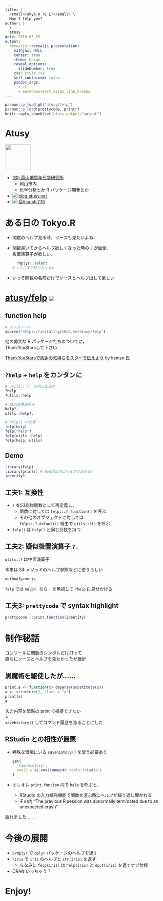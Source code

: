 ```yaml
---
title: |
  <small>Tokyo.R 78 LT</small> \
  May I felp you?
author: |
  \
  atusy
date: 2019-05-25
output:
  revealjs::revealjs_presentation:
    mathjax: NULL
    center: true
    theme: beige
    reveal_options:
      slideNumber: true
    css: style.css
    self_contained: false
    pandoc_args:
      - -f
      - markdown+east_asian_line_breaks
---
```


```r
pacman::p_load_gh("atusy/felp")
pacman::p_load(prettycode, printr)
knitr::opts_chunk$set(class.output="output")
```

# Atusy {#atusy}

:::: container

::: item

![](https://github.com/atusy/presentation/raw/master/headphone.jpg){height=6em width=6em}

:::

::: item

- [(株) 蒜山地質年代学研究所](http://geohiruzen.co.jp/)
    - 岡山市内
    - 化学分析とか R パッケージ開発とか
- ![](https://icongr.am/feather/home.svg)
  [blog.atusy.net](https://blog.atusy.net)
- ![](https://icongr.am/feather/twitter.svg)
  [\@Atsushi776](https://twitter.com/Atsushi776)

:::

::::


# ある日の Tokyo.R {#tokyor}

- 関数のヘルプ見る時，ソースも見たいよね．
- 関数書いてからヘルプ欲しくなった時の `?` が面倒． \
  後置演算子が欲しい．
    
    ```r
      ?dplyr::select
    # ↑ここまで戻りたくない
    ```
- いっそ関数の名前だけでソースとヘルプ出して欲しい

# [atusy/felp](//github.com/atusy/felp) ![](https://icongr.am/feather/github.svg?size=48px) {#felp}

## **f**unction h**elp** {#origin}

```r
# インストール
source("https://install-github.me/atusy/felp")
```

他の偉大な R パッケージたちのついでに， \
ThankYouStarsして下さい

[ThankYouStarsで感謝の気持ちをスターで伝えよう](https://www.slideshare.net/ksmzn/thankyoustars) by ksmzn 氏

## `?help` + `help` をカンタンに {#howto}

```r
# utils::`?` と同じ記法で
?help
?utils::help

# 疑似後置演算子
help?.
utils::help?.

# help() の代替
felp(help)
felp("help")
felp(utils::help)
felp(help, utils)
```

## Demo

```r
library(felp)
library(printr) # Rmdの出力にヘルプが出せる!
identity?.
```

## 工夫1: 互換性 {#compatibility}

- `?` をS3総称関数として再定義し，
    - 関数に対しては `felp:::?.function()` を呼ぶ
    - その他のオブジェクトに対しては \
      `felp:::?.default()` 経由で `utils::?()` を呼ぶ
- `felp()` は `help()` と同じ引数を持つ



## 工夫2: 疑似後置演算子 `?.` {#pseudo-postfix-operator}

`utils::?` は中置演算子

本来は S4 メソッドのヘルプ参照などに使うらしい

```r
method?generic
```

`felp` では `help?.` なら `.` を無視して `?help` に見せかける

## 工夫3: `prettycode` で syntax highlight {#prettycode}

```r
prettycode:::print.function(identity)
```


# 制作秘話 {#secret}

コンソールに関数のシンボルだけ打って \
直ちにソースとヘルプを見たかったが挫折

## 黒魔術を駆使したが……

```r
print.a <- function(x) deparse(substitute(x))
a <- structure(1, class = "a")
print(a)
a
```

入力内容を暗黙の print で捕捉できない\
↓\
`savehistory()` してコマンド履歴を漁ることにした

## RStudio との相性が最悪

- 特殊な環境にいる `savehistory()` を使う必要あり

    ```r
    get(
      'savehistory', 
      envir = as.environment('tools:rstudio')
    )
    ```

- オレオレ `print.funcion` 内で `help` を呼ぶと，
    - RStudio の入力補完機能で関数を選ぶ時にヘルプが繰り返し開かれる
    - その内 "The previous R session was abnormally terminated due to an unexpected crash"


疲れました……．

# 今後の展開

- `p?dplyr` で `dplyr` パッケージのヘルプを返す
- `?iris` で `iris` のヘルプと `str(iris)` を返す
    - ちなみに `felp(iris)` は `help(iris)` と `dput(iris)` を返すナゾ仕様
- CRAN いっちゃう？

# Enjoy!
